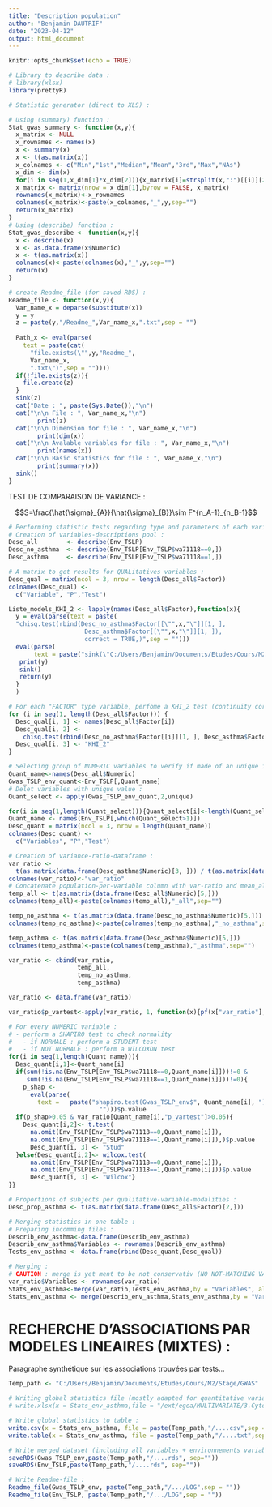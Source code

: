 ---
title: "Description population"
author: "Benjamin DAUTRIF"
date: "2023-04-12"
output: html_document
---

```{r setup, include=FALSE}
knitr::opts_chunk$set(echo = TRUE)

# Library to describe data :
# library(xlsx)
library(prettyR)
```

```{r FUNCTIONS}
# Statistic generator (direct to XLS) :

# Using (summary) function : 
Stat_gwas_summary <- function(x,y){
  x_matrix <- NULL
  x_rownames <- names(x)
  x <- summary(x)
  x <- t(as.matrix(x))
  x_colnames <- c("Min","1st","Median","Mean","3rd","Max","NAs")
  x_dim <- dim(x)
  for(i in seq(1,x_dim[1]*x_dim[2])){x_matrix[i]=strsplit(x,":")[[i]][2]}
  x_matrix <- matrix(nrow = x_dim[1],byrow = FALSE, x_matrix)
  rownames(x_matrix)<-x_rownames
  colnames(x_matrix)<-paste(x_colnames,"_",y,sep="")
  return(x_matrix)
}
# Using (describe) function :
Stat_gwas_describe <- function(x,y){
  x <- describe(x)
  x <- as.data.frame(x$Numeric)
  x <- t(as.matrix(x))
  colnames(x)<-paste(colnames(x),"_",y,sep="")
  return(x)
}

# create Readme_file (for saved RDS) : 
Readme_file <- function(x,y){
  Var_name_x = deparse(substitute(x))
  y = y
  z = paste(y,"/Readme_",Var_name_x,".txt",sep = "")
  
  Path_x <- eval(parse(
    text = paste(cat(
      "file.exists(\"",y,"Readme_",
      Var_name_x,
      ".txt\")",sep = ""))))
  if(!file.exists(z)){
    file.create(z)
  }
  sink(z)
  cat("Date : ", paste(Sys.Date()),"\n")
  cat("\n\n File : ", Var_name_x,"\n")
        print(z)
  cat("\n\n Dimension for file : ", Var_name_x,"\n")
        print(dim(x))
  cat("\n\n Avalable variables for file : ", Var_name_x,"\n")
        print(names(x))
  cat("\n\n Basic statistics for file : ", Var_name_x,"\n")
        print(summary(x))
  sink()
}
```


TEST DE COMPARAISON DE VARIANCE : 

$$S=\frac{\hat{\sigma}_{A}}{\hat{\sigma}_{B}}\sim F^{n_A-1}_{n_B-1}$$
```{r TESTS}
# Performing statistic tests regarding type and parameters of each variable :
# Creation of variables-descriptions pool :
Desc_all        <- describe(Env_TSLP)
Desc_no_asthma  <- describe(Env_TSLP[Env_TSLP$wa71118==0,])
Desc_asthma     <- describe(Env_TSLP[Env_TSLP$wa71118==1,])

# A matrix to get results for QUALitatives variables :
Desc_qual = matrix(ncol = 3, nrow = length(Desc_all$Factor))
colnames(Desc_qual) <-
  c("Variable", "P","Test")

Liste_models_KHI_2 <- lapply(names(Desc_all$Factor),function(x){
  y = eval(parse(text = paste(
  "chisq.test(rbind(Desc_no_asthma$Factor[[\"",x,"\"]][1, ],
                     Desc_asthma$Factor[[\"",x,"\"]][1, ]),
                     correct = TRUE,)",sep = "")))
  eval(parse(
       text = paste("sink(\"C:/Users/Benjamin/Documents/Etudes/Cours/M2/Stage/GWAS/DATA/",x,".txt\")")))
   print(y)
   sink()
   return(y)
  }
  )

# For each "FACTOR" type variable, perfome a KHI_2 test (continuity correction activated) :
for (i in seq(1, length(Desc_all$Factor))) {
  Desc_qual[i, 1] <- names(Desc_all$Factor[i])
  Desc_qual[i, 2] <-
    chisq.test(rbind(Desc_no_asthma$Factor[[i]][1, ], Desc_asthma$Factor[[i]][1, ]),correct = TRUE,)$p.value
  Desc_qual[i, 3] <- "KHI_2"
}

# Selecting group of NUMERIC variables to verify if made of an unique item (a variable with all her values similar is considered as an error) :
Quant_name<-names(Desc_all$Numeric)
Gwas_TSLP_env_quant<-Env_TSLP[,Quant_name]
# Delet variables with unique value :
Quant_select <- apply(Gwas_TSLP_env_quant,2,unique)

for(i in seq(1,length(Quant_select))){Quant_select[i]<-length(Quant_select[[i]])}
Quant_name <- names(Env_TSLP[,which(Quant_select>1)])
Desc_quant = matrix(ncol = 3, nrow = length(Quant_name))
colnames(Desc_quant) <-
  c("Variables", "P","Test")

# Creation of variance-ratio-dataframe :
var_ratio <-
  t(as.matrix(data.frame(Desc_asthma$Numeric)[3, ])) / t(as.matrix(data.frame(Desc_no_asthma$Numeric)[3, ]))
colnames(var_ratio)<-"var_ratio"
# Concatenate population-per-variable column with var-ratio and mean_all :
temp_all <- t(as.matrix(data.frame(Desc_all$Numeric)[5,]))
colnames(temp_all)<-paste(colnames(temp_all),"_all",sep="")

temp_no_asthma <- t(as.matrix(data.frame(Desc_no_asthma$Numeric)[5,]))
colnames(temp_no_asthma)<-paste(colnames(temp_no_asthma),"_no_asthma",sep="")

temp_asthma <- t(as.matrix(data.frame(Desc_asthma$Numeric)[5,]))
colnames(temp_asthma)<-paste(colnames(temp_asthma),"_asthma",sep="")

var_ratio <- cbind(var_ratio,
                   temp_all,
                   temp_no_asthma,
                   temp_asthma)

var_ratio <- data.frame(var_ratio)

var_ratio$p_vartest<-apply(var_ratio, 1, function(x){pf(x["var_ratio"],x["valid.n_no_asthma"],x["valid.n_asthma"])})

# For every NUMERIC variable : 
# - perform a SHAPIRO test to check normality
#   - if NORMALE : perform a STUDENT test
#   - if NOT NORMALE : perform a WILCOXON test 
for(i in seq(1,length(Quant_name))){
  Desc_quant[i,1]<-Quant_name[i]
  if(sum(!is.na(Env_TSLP[Env_TSLP$wa71118==0,Quant_name[i]]))!=0 &
     sum(!is.na(Env_TSLP[Env_TSLP$wa71118==1,Quant_name[i]]))!=0){
    p_shap <-
      eval(parse(
        text =   paste("shapiro.test(Gwas_TSLP_env$", Quant_name[i], ")", sep =
                         "")))$p.value
  if(p_shap>0.05 & var_ratio[Quant_name[i],"p_vartest"]>0.05){
    Desc_quant[i,2]<- t.test(
      na.omit(Env_TSLP[Env_TSLP$wa71118==0,Quant_name[i]]),
      na.omit(Env_TSLP[Env_TSLP$wa71118==1,Quant_name[i]]),)$p.value
      Desc_quant[i, 3] <- "Stud"
  }else{Desc_quant[i,2]<- wilcox.test(
      na.omit(Env_TSLP[Env_TSLP$wa71118==0,Quant_name[i]]),
      na.omit(Env_TSLP[Env_TSLP$wa71118==1,Quant_name[i]]))$p.value
      Desc_quant[i, 3] <- "Wilcox"}
}}

```

```{r MERGE STATISTIC TABLES}
# Proportions of subjects per qualitative-variable-modalities : 
Desc_prop_asthma <- t(as.matrix(data.frame(Desc_all$Factor)[2,]))

# Merging statistics in one table :
# Preparing incomming files : 
Describ_env_asthma<-data.frame(Describ_env_asthma)
Describ_env_asthma$Variables <- rownames(Describ_env_asthma)
Tests_env_asthma <- data.frame(rbind(Desc_quant,Desc_qual))

# Merging :
# CAUTION : merge is yet ment to be not conservativ (NO NOT-MATCHING VARIABLE CONSERVED). Change parameters if needed
var_ratio$Variables <- rownames(var_ratio)
Stats_env_asthma<-merge(var_ratio,Tests_env_asthma,by = "Variables", all.y = TRUE)
Stats_env_asthma <- merge(Describ_env_asthma,Stats_env_asthma,by = "Variables")

```

# RECHERCHE D'ASSOCIATIONS PAR MODELES LINEAIRES (MIXTES) :

Paragraphe synthétique sur les associations trouvées par tests...

```{r SAVING FILES, eval = FALSE}
Temp_path <- "C:/Users/Benjamin/Documents/Etudes/Cours/M2/Stage/GWAS"

# Writing global statistics file (mostly adapted for quantitative variables) : 
# write.xlsx(x = Stats_env_asthma,file = "/ext/egea/MULTIVARIATE/3.Cytokines/8.TSLP/8.Environnement/Stats_Env_asthma.xls")

# Write global statistics to table : 
write.csv(x = Stats_env_asthma, file = paste(Temp_path,"/....csv",sep = ""), sep = "\t",)
write.table(x = Stats_env_asthma, file = paste(Temp_path,"/....txt",sep = ""), sep = "\t",)

# Write merged dataset (including all variables + environnements variables)
saveRDS(Gwas_TSLP_env,paste(Temp_path,"/....rds", sep=""))
saveRDS(Env_TSLP,paste(Temp_path,"/....rds", sep=""))

# Write Readme-file : 
Readme_file(Gwas_TSLP_env, paste(Temp_path,"/.../LOG",sep = ""))
Readme_file(Env_TSLP, paste(Temp_path,"/.../LOG",sep = ""))

```